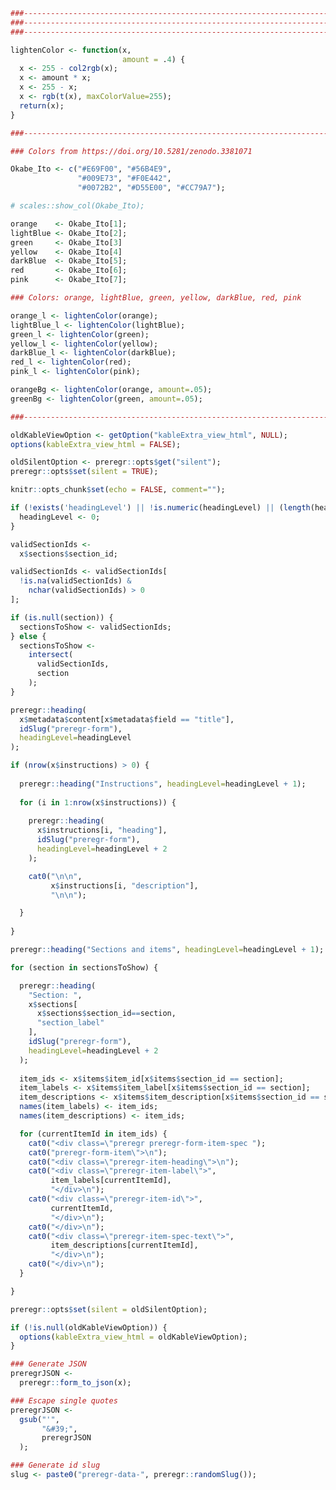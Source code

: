 
<style>
.preregr {
}
.preregr-item-spec {
  padding: 5px;
}
.preregr-form-item-spec {
  padding: 5px;
}
.preregr-unspecified {
  background-color: #FDFAF2;
  color: #F0C566;
}
.preregr-specified {
  background-color: #F2FAF8;
}
.preregr-item-heading {
  display: block;
}
.preregr-item-label {
  font-weight: bold;
  display: inline; 
  color: black;
}
.preregr-item-id {
  display: inline;
  float: right;
  font-family: monospace;
  color: black;
}
.preregr-item-spec-text {
}
</style>

<div style="display:block;clear:both;" class="preregr-spec-start"></div>
<div class="preregr-spec-container preregr-spec-full">

```{r, eval=TRUE, echo=FALSE}

###-----------------------------------------------------------------------------
###-----------------------------------------------------------------------------
###-----------------------------------------------------------------------------

lightenColor <- function(x,
                         amount = .4) {
  x <- 255 - col2rgb(x);
  x <- amount * x;
  x <- 255 - x;
  x <- rgb(t(x), maxColorValue=255);
  return(x);
}

###-----------------------------------------------------------------------------

### Colors from https://doi.org/10.5281/zenodo.3381071

Okabe_Ito <- c("#E69F00", "#56B4E9",
               "#009E73", "#F0E442",
               "#0072B2", "#D55E00", "#CC79A7");

# scales::show_col(Okabe_Ito);

orange    <- Okabe_Ito[1];
lightBlue <- Okabe_Ito[2];
green     <- Okabe_Ito[3]
yellow    <- Okabe_Ito[4]
darkBlue  <- Okabe_Ito[5];
red       <- Okabe_Ito[6];
pink      <- Okabe_Ito[7];

### Colors: orange, lightBlue, green, yellow, darkBlue, red, pink

orange_l <- lightenColor(orange);
lightBlue_l <- lightenColor(lightBlue);
green_l <- lightenColor(green);
yellow_l <- lightenColor(yellow);
darkBlue_l <- lightenColor(darkBlue);
red_l <- lightenColor(red);
pink_l <- lightenColor(pink);

orangeBg <- lightenColor(orange, amount=.05);
greenBg <- lightenColor(green, amount=.05);

###-----------------------------------------------------------------------------

oldKableViewOption <- getOption("kableExtra_view_html", NULL);
options(kableExtra_view_html = FALSE);

oldSilentOption <- preregr::opts$get("silent");
preregr::opts$set(silent = TRUE);

knitr::opts_chunk$set(echo = FALSE, comment="");

if (!exists('headingLevel') || !is.numeric(headingLevel) || (length(headingLevel) != 1)) {
  headingLevel <- 0;
}

validSectionIds <-
  x$sections$section_id;

validSectionIds <- validSectionIds[
  !is.na(validSectionIds) &
    nchar(validSectionIds) > 0
];

if (is.null(section)) {
  sectionsToShow <- validSectionIds;
} else {
  sectionsToShow <-
    intersect(
      validSectionIds,
      section
    );
}

```

```{r, results='asis', eval=TRUE, echo=FALSE}

preregr::heading(
  x$metadata$content[x$metadata$field == "title"],
  idSlug("preregr-form"),
  headingLevel=headingLevel
);

```

```{r, results='asis', eval=TRUE}

if (nrow(x$instructions) > 0) {
  
  preregr::heading("Instructions", headingLevel=headingLevel + 1);
  
  for (i in 1:nrow(x$instructions)) {
  
    preregr::heading(
      x$instructions[i, "heading"],
      idSlug("preregr-form"),
      headingLevel=headingLevel + 2
    );

    cat0("\n\n",
         x$instructions[i, "description"],
         "\n\n");

  }
  
}

```

```{r, results='asis', eval=TRUE}

preregr::heading("Sections and items", headingLevel=headingLevel + 1);

for (section in sectionsToShow) {

  preregr::heading(
    "Section: ",
    x$sections[
      x$sections$section_id==section,
      "section_label"
    ],
    idSlug("preregr-form"),
    headingLevel=headingLevel + 2
  );
  
  item_ids <- x$items$item_id[x$items$section_id == section];
  item_labels <- x$items$item_label[x$items$section_id == section];
  item_descriptions <- x$items$item_description[x$items$section_id == section];
  names(item_labels) <- item_ids;
  names(item_descriptions) <- item_ids;

  for (currentItemId in item_ids) {
    cat0("<div class=\"preregr preregr-form-item-spec ");
    cat0("preregr-form-item\">\n");
    cat0("<div class=\"preregr-item-heading\">\n");
    cat0("<div class=\"preregr-item-label\">",
         item_labels[currentItemId],
         "</div>\n");
    cat0("<div class=\"preregr-item-id\">",
         currentItemId,
         "</div>\n");
    cat0("</div>\n");
    cat0("<div class=\"preregr-item-spec-text\">",
         item_descriptions[currentItemId],
         "</div>\n");
    cat0("</div>\n");
  }

}

```

```{r, echo=FALSE}

preregr::opts$set(silent = oldSilentOption);

if (!is.null(oldKableViewOption)) {
  options(kableExtra_view_html = oldKableViewOption);
}

```

</div>
<div style="display:block;clear:both;" class="preregr-spec-end"></div>

```{r, echo=FALSE}

### Generate JSON
preregrJSON <-
  preregr::form_to_json(x);

### Escape single quotes
preregrJSON <-
  gsub("'",
       "&#39;",
       preregrJSON
  );

### Generate id slug
slug <- paste0("preregr-data-", preregr::randomSlug());

```

<div id="`r slug`" class="preregr preregr-json" data-preregr='`r preregrJSON`' class="preregr hidden" style="display:none"></div>

